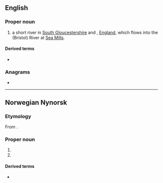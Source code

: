 ==English==
{{wp|River Trym}}

===Proper noun===
{{en-prop}}

# a short river in [[South Gloucestershire]] and {{l|en|Bristol}}, [[England]], which flows into the (Bristol) River {{l|en|Avon}} at [[Sea Mills]]. {{topics|en|Rivers in England}}

====Derived terms====
* {{l|en|Westbury-on-Trym}}

===Anagrams===
* {{anagrams|en|a=mrty|Myrt}}

----

==Norwegian Nynorsk==
{{wp|lang=nn}}

===Etymology===
From {{bor|nn|non|Þrymr||noise, uproar}}.

===Proper noun===
{{head|nn|proper noun|g=m}}

# {{nn-myt|giant|t=Trym|a [[jotun]], known from {{w|Þrymskviða}} where he steals [[Thor]]’s hammer}}
# {{given name|nn|male|from=Old Norse}}

====Derived terms====
* {{l|nn|Trymskvida}}